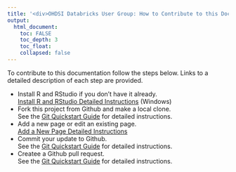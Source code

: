 ```yaml
---
title: '<div>OHDSI Databricks User Group: How to Contribute to this Documentation</div>'
output:
  html_document:
    toc: FALSE
    toc_depth: 3
    toc_float:
    collapsed: false
---
```


<p>
  To contribute to this documentation follow the steps below. 
  Links to a detailed description of each step are provided. 
  <ul>
    <li>
      Install R and RStudio if you don't have it already.<br/>
      [Install R and RStudio Detailed Instructions](developer-how-tos_r-install.html) (Windows)
    </li>
    <li>
      Fork this project from Github and make a local clone.<br/>
      See the [Git Quickstart Guide](developer-how-tos_git-quickstart.html) for detailed instructions. 
    </li>
    <li>
      Add a new page or edit an existing page.<br/>
      [Add a New Page Detailed Instructions](developer-how-tos_add-new-page.html)
    </li>
    <li>
      Commit your update to Github.<br/>
      See the [Git Quickstart Guide](developer-how-tos_git-quickstart.html) for detailed instructions. 
    </li>
    <li>
      Createe a Github pull request.<br/>
      See the [Git Quickstart Guide](developer-how-tos_git-quickstart.html) for detailed instructions. 
    </li>
  </ul>
</p>



  
